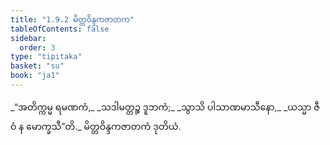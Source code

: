 ```yaml
---
title: "1.9.2 မိတ္တဝိန္ဒကဇာတက"
tableOfContents: false
sidebar:
  order: 3
type: "tipitaka"
basket: "su"
book: "ja1"
---
```



<DynamicBreadcrumb />

<Division number="82" book="ja1">

<Paragraph number="182" type="verses" book="ja1">
_“အတိက္ကမ္မ ရမဏကံ,_  
_သဒါမတ္တဉ္စ ဒူဘကံ;_  
_သွာသိ ပါသာဏမာသီနော,_  
_ယသ္မာ ဇီဝံ န မောက္ခသီ”တိ._  


</Paragraph>
</Division>

<Paragraph number="183" type="center" book="ja1">
မိတ္တဝိန္ဒကဇာတကံ ဒုတိယံ.
</Paragraph>